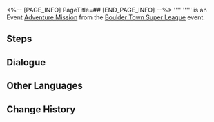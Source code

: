 <%-- [PAGE_INFO]
PageTitle=##
[END_PAGE_INFO] --%>
{{Stub|Dialogue.}}
{{Mission Infobox
|id            = 2010733
|title         = 
|image         = <!--Mission .png-->
|type          = Adventure
|event_name    = Boulder Town Super League
|chapter       = 
|requirements  = [[Adventure Mission]] ''[[Gladiator]]'' completed
|summary       = <!--official mission summary from Fate's Atlas-->
|characters    = Trailblazer
|startLocation = [[Jarilo-VI]] - [[Fight Club]]
|world         = Jarilo-VI
|area          = Fight Club
|prev          = Gladiator
|next          = 
|rewards       = 
}}
'''''''''' is an Event [[Adventure Mission]] from the [[Boulder Town Super League]] event.

==Steps==


<!--
==Gameplay Notes==

--><!--
==Trial Character==

-->
==Dialogue==
{{Stub Dialogue}}

{{Dialogue End}}

==Other Languages==
{{Other Languages
|en   = 
|zhs  = 
|zht  = 
|ja   = 
|ko   = 
|es   = 
|fr   = 
|ru   = 
|th   = 
|vi   = 
|de   = 
|id   = 
|pt   = 
}}

==Change History==
{{Change History|1.0}}

